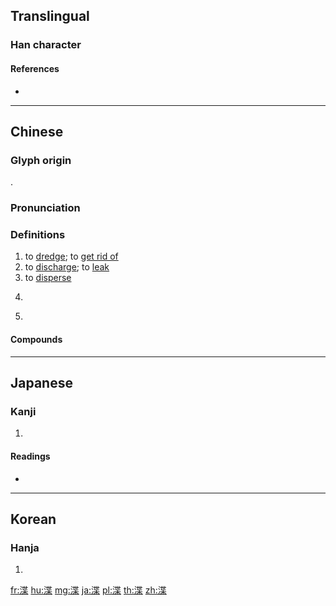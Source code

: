 {{character info/new}}
{{also|泄}}
==Translingual==

===Han character===
{{Han char|rn=85|rad=水|as=09|sn=12|four=34194|canj=EPTD|ids=⿰氵枼}}

====References====
* {{Han ref|kx=0634.140|dkj=17778|dj=1041.100|hdz=31669.010|uh=6E2B|ud=28203|bh=D9F1|bd=55793}}

----

==Chinese==
{{zh-forms}}

===Glyph origin===
{{Han etym}}
{{Han compound|氵|枼|c1=s|c2=p|t1=water|ls=psc}}.

===Pronunciation===
{{zh-pron
|m=xiè
|c=sit3
|mc=y
|oc=y
|cat=v,pn
}}

===Definitions===
{{zh-hanzi}}

# to [[dredge]]; to [[get rid of]]
# to [[discharge]]; to [[leak]]
# to [[disperse]]
# {{zh-div|水}} {{w|zh:渫水|Xie River}} {{gloss|river in [[Shimen]] [[county|County]], [[Hunan]], [[China]]}}
# {{surname|lang=zh}}

====Compounds====
{{zh-der|奧渫|井渫不食|浹渫|渫渫}}

----

==Japanese==

===Kanji===
{{ja-kanji|grade=|rs=水09}}

# {{defn|lang=ja|sort=水09}}

====Readings====
* {{ja-readings|on=[[せつ]] (setsu), [[ちょう]] (chō)|kun=[[さらう]] (sarau), [[ちる]] (chiru), [[やめる]] (yameru)}}

----

==Korean==

===Hanja===
{{ko-hanja|hangeul=[[설]], [[접]]|eumhun=|rv=seol, jeop|mr=sŏl, chŏp|y=sel, cep}}

# {{defn|lang=ko|sort=水09}}

[[fr:渫]]
[[hu:渫]]
[[mg:渫]]
[[ja:渫]]
[[pl:渫]]
[[th:渫]]
[[zh:渫]]